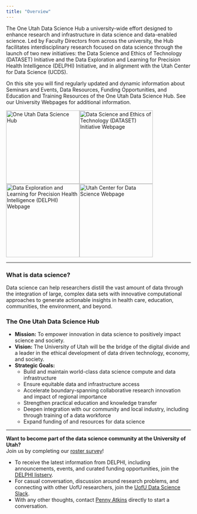 ```yaml
---
title: "Overview"
---
```


The One Utah Data Science Hub a university-wide effort designed to enhance research and infrastructure in data science and data-enabled science. Led by Faculty Directors from across the university, the Hub facilitates interdisciplinary research focused on data science through the launch of two new initiatives: the Data Science and Ethics of Technology (DATASET) Initiative and the Data Exploration and Learning for Precision Health Intelligence (DELPHI) Initiative, and in alignment with the Utah Center for Data Science (UCDS).


On this site you will find regularly updated and dynamic information about Seminars and Events, Data Resources, Funding Opportunities, and Education and Training Resources of the One Utah Data Science Hub. See our University Webpages for additional information.

[![One Utah Data Science Hub](images/NewHubLogo.png){width="200"}](https://www.research.utah.edu/one-utah-data-science-hub/)[![Data Science and Ethics of Technology (DATASET) Initiative Webpage](images/DATASET_Logo.png){width="200"}](https://www.research.utah.edu/one-utah-data-science-hub/data-science-ethics-of-technology-initiative-dataset/)[![Data Exploration and Learning for Precision Health Intelligence (DELPHI) Webpage](images/DELPHI_Logo_long.png){width="200"}](https://uofuhealth.utah.edu/delphi-data-science-initiative)[![Utah Center for Data Science Webpage](images/Utah-Center-of-DS_cropped.png){width="200"}](https://datascience.utah.edu/)

------------------------------------------------------------------------

### What is data science?
Data science can help researchers distill the vast amount of data through the integration of large, complex data sets with innovative computational approaches to generate actionable insights in health care, education, communities, the environment, and beyond. 

### The One Utah Data Science Hub
* **Mission:** To empower innovation in data science to positively impact science and society.
* **Vision:** The University of Utah will be the bridge of the digital divide and a leader in the ethical development of data driven technology, economy, and society.
* **Strategic Goals:**
  + Build and maintain world-class data science compute and data infrastructure
  + Ensure equitable data and infrastructure access
  + Accelerate boundary-spanning collaborative research innovation and impact of regional importance
  + Strengthen practical education and knowledge transfer
  + Deepen integration with our community and local industry, including through training of a data workforce
  + Expand funding of and resources for data science

------------------------------------------------------------------------


**Want to become part of the data science community at the University of Utah?**\
Join us by completing our [roster survey](https://utah.sjc1.qualtrics.com/jfe/form/SV_2irufNe2jfxhO8C)!  
  
* To receive the latest information from DELPHI, including announcements, events, and curated funding opportunities, join the [DELPHI listserv](https://www.lists.utah.edu/wws/subscribe/delphi?previous_action=info).  
* For casual conversation, discussion around research problems, and connecting with other UofU researchers, join the [UofU Data Science Slack](https://join.slack.com/t/slack-vik9856/shared_invite/zt-1ynpoud5h-EJ4M3JsPx82LmVUVFC5RtQ).
* With any other thoughts, contact [Penny Atkins](mailto:pennyatkins@hsc.utah.edu?subject=One%20Utah%20Data%20Science%20Hub%20Interest) directly to start a conversation.
